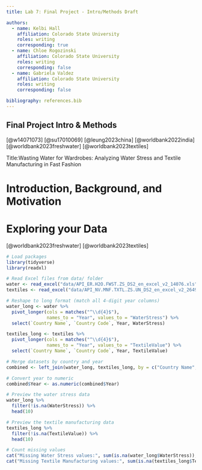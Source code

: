 ```yaml
---
title: Lab 7: Final Project - Intro/Methods Draft

authors:
  - name: Kelbi Hall
    affiliation: Colorado State University 
    roles: writing
    corresponding: true
  - name: Chloe Rogozinski
    affiliation: Colorado State University
    roles: writing
    corresponding: false
  - name: Gabriela Valdez
    affiliation: Colorado State University
    roles: writing
    corresponding: false

bibliography: references.bib
---
```


## Final Project Intro & Methods 

[@w14071073]
[@su17010069]
[@leung2023china]
[@worldbank2022india]
[@worldbank2023freshwater]
[@worldbank2023textiles]


Title:Wasting Water for Wardrobes: Analyzing Water Stress and Textile Manufacturing in Fast Fashion

# Introduction, Background, and Motivation

# Exploring your Data 

[@worldbank2023freshwater]
[@worldbank2023textiles]

```r
# Load packages
library(tidyverse)
library(readxl)

# Read Excel files from data/ folder
water <- read_excel("data/API_ER.H2O.FWST.ZS_DS2_en_excel_v2_14076.xls", skip = 3)
textiles <- read_excel("data/API_NV.MNF.TXTL.ZS.UN_DS2_en_excel_v2_26490.xls", skip = 3)

# Reshape to long format (match all 4-digit year columns)
water_long <- water %>%
  pivot_longer(cols = matches("^\\d{4}$"),
               names_to = "Year", values_to = "WaterStress") %>%
  select(`Country Name`, `Country Code`, Year, WaterStress)

textiles_long <- textiles %>%
  pivot_longer(cols = matches("^\\d{4}$"),
               names_to = "Year", values_to = "TextileValue") %>%
  select(`Country Name`, `Country Code`, Year, TextileValue)

# Merge datasets by country and year
combined <- left_join(water_long, textiles_long, by = c("Country Name", "Country Code", "Year"))

# Convert year to numeric
combined$Year <- as.numeric(combined$Year)
```

```r
# Preview the water stress data
water_long %>%
  filter(!is.na(WaterStress)) %>%
  head(10)
```

```r
# Preview the textile manufacturing data
textiles_long %>%
  filter(!is.na(TextileValue)) %>%
  head(10)
```

```r
# Count missing values
cat("Missing Water Stress values:", sum(is.na(water_long$WaterStress)), "\n")
cat("Missing Textile Manufacturing values:", sum(is.na(textiles_long$TextileValue)), "\n")
```


